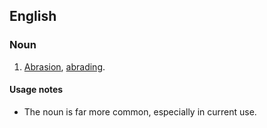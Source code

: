 ==English==

===Noun===
{{en-noun|-}}

# {{label|en|dated}} [[abrasion|Abrasion]], [[abrade|abrading]].

====Usage notes====
* The noun {{m|en|abrasion}} is far more common, especially in current use.